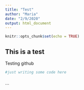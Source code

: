 ```yaml
---
title: "Test"
author: "Maria"
date: "2/9/2020"
output: html_document
---
```


```r
knitr::opts_chunk$set(echo = TRUE)
```

## This is a test
Testing github

```r
#just writing some code here
```


```r

```

```
